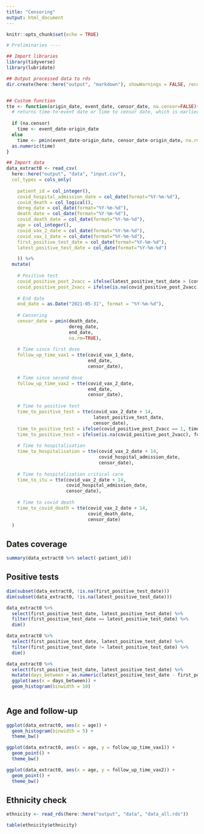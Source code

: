 ```yaml
---
title: "Censoring"
output: html_document
---
```

  
```r
knitr::opts_chunk$set(echo = TRUE)
```

```r
# Preliminaries ----

## Import libraries
library(tidyverse)
library(lubridate)

## Output processed data to rds
dir.create(here::here("output", "markdown"), showWarnings = FALSE, recursive=TRUE)


## Custom function
tte <- function(origin_date, event_date, censor_date, na.censor=FALSE){
  # returns time-to-event date or time to censor date, which is earlier
  
  if (na.censor)
    time <- event_date-origin_date
  else
    time <- pmin(event_date-origin_date, censor_date-origin_date, na.rm=TRUE)
  as.numeric(time)
}

## Import data
data_extract0 <- read_csv(
  here::here("output", "data", "input.csv"),
  col_types = cols_only(
    
    patient_id = col_integer(),
    covid_hospital_admission_date = col_date(format="%Y-%m-%d"),
    covid_death = col_logical(),
    dereg_date = col_date(format="%Y-%m-%d"),
    death_date = col_date(format="%Y-%m-%d"),
    covid_death_date = col_date(format="%Y-%m-%d"),
    age = col_integer(),
    covid_vax_2_date = col_date(format="%Y-%m-%d"),
    covid_vax_1_date = col_date(format="%Y-%m-%d"),
    first_positive_test_date = col_date(format="%Y-%m-%d"),
    latest_positive_test_date = col_date(format="%Y-%m-%d")

    )) %>%
  mutate(
    
    # Positive test
    covid_positive_post_2vacc = ifelse(latest_positive_test_date > (covid_vax_2_date + 14), 1, 0),
    covid_positive_post_2vacc = ifelse(is.na(covid_positive_post_2vacc), 0, covid_positive_post_2vacc),
    
    # End date
    end_date = as.Date("2021-05-31", format = "%Y-%m-%d"),
    
    # Censoring
    censor_date = pmin(death_date, 
                       dereg_date, 
                       end_date, 
                       na.rm=TRUE),
    
    # Time since first dose
    follow_up_time_vax1 = tte(covid_vax_1_date,
                              end_date,
                              censor_date),
    
    # Time since second dose
    follow_up_time_vax2 = tte(covid_vax_2_date,
                              end_date,
                              censor_date),
    
    # Time to positive test
    time_to_positive_test = tte(covid_vax_2_date + 14,
                                latest_positive_test_date,
                                censor_date),
    time_to_positive_test = ifelse(covid_positive_post_2vacc == 1, time_to_positive_test, follow_up_time_vax2),
    time_to_positive_test = ifelse(is.na(covid_positive_post_2vacc), follow_up_time_vax2, time_to_positive_test),
    
    # Time to hospitalisation
    time_to_hospitalisation = tte(covid_vax_2_date + 14,
                                  covid_hospital_admission_date,
                                  censor_date),
    
    # Time to hospitalisation critical care
    time_to_itu = tte(covid_vax_2_date + 14,
                      covid_hospital_admission_date,
                      censor_date),
    
    # Time to covid death
    time_to_covid_death = tte(covid_vax_2_date + 14,
                              covid_death_date,
                              censor_date)
  )
```


## Dates coverage
```r
summary(data_extract0 %>% select(-patient_id))
```

## Positive tests
```r
dim(subset(data_extract0, !is.na(first_positive_test_date)))
dim(subset(data_extract0, !is.na(latest_positive_test_date)))

data_extract0 %>% 
  select(first_positive_test_date, latest_positive_test_date) %>%
  filter(first_positive_test_date == latest_positive_test_date) %>%
  dim()

data_extract0 %>% 
  select(first_positive_test_date, latest_positive_test_date) %>%
  filter(first_positive_test_date != latest_positive_test_date) %>%
  dim()

data_extract0 %>% 
  select(first_positive_test_date, latest_positive_test_date) %>%
  mutate(days_between = as.numeric(latest_positive_test_date - first_positive_test_date)) %>%
  ggplot(aes(x = days_between)) +
  geom_histogram(binwidth = 10)
  
```

## Age and follow-up
```r
ggplot(data_extract0, aes(x = age)) +
  geom_histogram(binwidth = 5) +
  theme_bw() 

ggplot(data_extract0, aes(x = age, y = follow_up_time_vax1)) +
  geom_point() +
  theme_bw() 

ggplot(data_extract0, aes(x = age, y = follow_up_time_vax2)) +
  geom_point() +
  theme_bw() 
```

## Ethnicity check
```r
ethnicity <- read_rds(here::here("output", "data", "data_all.rds"))

table(ethnicity$ethnicity)
```
